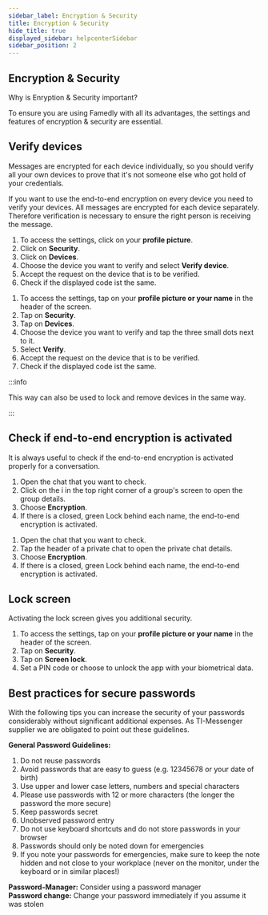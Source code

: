 ```yaml
---
sidebar_label: Encryption & Security
title: Encryption & Security
hide_title: true
displayed_sidebar: helpcenterSidebar
sidebar_position: 2
---
```



<div class="hero hero--primary">
  <div class="container">
    <h2 class="hero__title">Encryption & Security</h2>
    <p class="hero__subtitle">Why is Enryption & Security important?</p>
    <p>To ensure you are using Famedly with all its advantages, the settings and features of encryption & security are essential.</p>
  </div>
</div>

## Verify devices

Messages are encrypted for each device individually, so you should verify all your own devices to prove that it's not someone else who got hold of your credentials.

If you want to use the end-to-end encryption on every device you need to verify your devices. All messages are encrypted for each device separately. Therefore verification is necessary to ensure the right person is receiving the message.

<Tabs>
  <TabItem value="desktop" label="Desktop" default>
  <ol>
    <li>To access the settings, click on your <b>profile picture</b>.</li>
    <li>Click on <b>Security</b>.</li>
    <li>Click on <b>Devices</b>.</li>
    <li>Choose the device you want to verify and select <b>Verify device</b>.</li>
    <li>Accept the request on the device that is to be verified.</li>
    <li>Check if the displayed code ist the same.</li>
  </ol>
  </TabItem>
  <TabItem value="mobile" label="Mobile">
  <ol>
    <li>To access the settings, tap on your <b>profile picture or your name</b> in the header of the screen.</li>
    <li>Tap on <b>Security</b>.</li>
    <li>Tap on <b>Devices</b>.</li>
    <li>Choose the device you want to verify and tap the three small dots next to it.</li>
    <li>Select <b>Verify</b>.</li>
    <li>Accept the request on the device that is to be verified.</li>
    <li>Check if the displayed code ist the same.</li>
  </ol>
  </TabItem>
</Tabs>

:::info

This way can also be used to lock and remove devices in the same way.

:::

## Check if end-to-end encryption is activated

It is always useful to check if the end-to-end encryption is activated properly for a conversation.

<Tabs>
  <TabItem value="desktop" label="Desktop" default>
  <ol>
    <li>Open the chat that you want to check.</li>
    <li>Click on the i in the top right corner of a group's screen to open the group details.</li>
    <li>Choose <b>Encryption</b>.</li>
    <li>If there is a closed, green Lock behind each name, the end-to-end encryption is activated.</li>
  </ol>
  </TabItem>
  <TabItem value="mobile" label="Mobile">
  <ol>
    <li>Open the chat that you want to check.</li>
    <li>Tap the header of a private chat to open the private chat details.</li>
    <li>Choose <b>Encryption</b>.</li>
    <li>If there is a closed, green Lock behind each name, the end-to-end encryption is activated.</li>
  </ol>
  </TabItem>
</Tabs>

## Lock screen

Activating the lock screen gives you additional security.

<Tabs>
  <TabItem value="mobile" label="Mobile">
  <ol>
    <li>To access the settings, tap on your <b>profile picture or your name</b> in the header of the screen.</li>
    <li>Tap on <b>Security</b>.</li>
    <li>Tap on <b>Screen lock</b>.</li>
    <li>Set a PIN code or choose to unlock the app with your biometrical data.</li>
  </ol>
  </TabItem>
</Tabs>

## Best practices for secure passwords

With the following tips you can increase the security of your passwords considerably without
significant additional expenses. As TI-Messenger supplier we are obligated to point out
these guidelines.  

**General Password Guidelines:**  
<ol>
    <li>Do not reuse passwords</li>
    <li>Avoid passwords that are easy to guess (e.g. 12345678 or your date of birth)</li>
    <li>Use upper and lower case letters, numbers and special characters</li>
    <li>Please use passwords with 12 or more characters (the longer the password the more secure)</li>
    <li>Keep passwords secret</li>
    <li>Unobserved password entry</li>
    <li>Do not use keyboard shortcuts and do not store passwords in your browser</li>
    <li>Passwords should only be noted down for emergencies</li>
    <li>If you note your passwords for emergencies, make sure to keep the note hidden and not close to your workplace (never on the monitor, under the keyboard or in similar places!)</li>
</ol> 

**Password-Manager:** Consider using a password manager  
**Password change:** Change your password immediately if you assume it was stolen  
